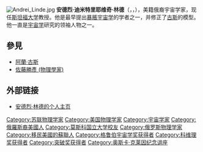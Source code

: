 [[File:Andrei_Linde.jpg|thumb]]
'''安德烈·迪米特里耶维奇·林德'''（{{lang-ru|'''Андре́й Дми́триевич Ли́нде'''}}，{{lang-en|'''Andrei Dmitriyevich Linde'''}}，{{bd|1948年|3月2日}}），美籍俄裔宇宙学家，现任[[斯坦福大学|斯坦福大学]]教授。他是最早提出[[暴脹理論|暴脹宇宙学]]的学者之一，并修正了[[阿兰·古斯|古斯]]的模型。他一直是[[宇宙学|宇宙学]]研究的领袖人物之一。

==參見==
{{portal box|人物|物理學|天文學}}
*[[阿蘭·古斯|阿蘭·古斯]]
*[[佐藤勝彥_(物理學家)|佐藤勝彥 (物理學家)]]

== 外部链接 ==
*[http://www.stanford.edu/~alinde/ 安德烈·林德的个人主页] {{Wayback|url=http://www.stanford.edu/~alinde/ |date=20140521213115 }}

{{物理宇宙学}}
{{突破奖获得者}}
{{科维理奖获得者}}
{{ICTP狄拉克奖章获得者}}
{{奥斯卡·克莱因纪念讲座}}

{{Authority control}}
{{DEFAULTSORT: Linde, Andre}}
[[Category:苏联物理学家|Category:苏联物理学家]]
[[Category:美国物理学家|Category:美国物理学家]]
[[Category:宇宙学家|Category:宇宙学家]]
[[Category:俄羅斯裔美國人|Category:俄羅斯裔美國人]]
[[Category:莫斯科国立大学校友|Category:莫斯科国立大学校友]]
[[Category:俄罗斯物理学家|Category:俄罗斯物理学家]]
[[Category:移民美國的蘇聯人|Category:移民美國的蘇聯人]]
[[Category:格鲁伯宇宙学奖获得者|Category:格鲁伯宇宙学奖获得者]]
[[Category:科维理奖获得者|Category:科维理奖获得者]]
[[Category:突破奖获得者|Category:突破奖获得者]]
[[Category:奥斯卡·克莱因纪念讲座|Category:奥斯卡·克莱因纪念讲座]]